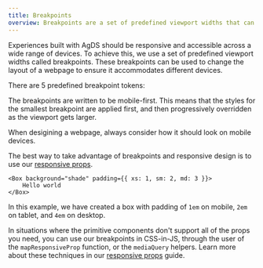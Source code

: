 ```yaml
---
title: Breakpoints
overview: Breakpoints are a set of predefined viewport widths that can be used to change the layout of a webpage to ensure it accommodates different devices.
---
```


Experiences built with AgDS should be responsive and accessible
across a wide range of devices. To achieve this, we use a set of
predefined viewport widths called breakpoints. These breakpoints can
be used to change the layout of a webpage to ensure it accommodates
different devices.

There are 5 predefined breakpoint tokens:

<BreakpointsTokenChart />

The breakpoints are written to be mobile-first. This means that the styles for the smallest breakpoint are applied first, and then progressively overridden as the viewport gets larger.

When desigining a webpage, always consider how it should look on mobile devices.

The best way to take advantage of breakpoints and responsive design is to use our [responsive props](/guides/responsive-props).

```tsx live showCode
<Box background="shade" padding={{ xs: 1, sm: 2, md: 3 }}>
	Hello world
</Box>
```

In this example, we have created a box with padding of `1em` on mobile, `2em` on tablet, and `4em` on desktop.

In situations where the primitive components don't support all of the props you need, you can use our breakpoints in CSS-in-JS, through the user of the `mapResponsiveProp` function, or the `mediaQuery` helpers. Learn more about these techniques in our [responsive props](/guides/responsive-props) guide.
